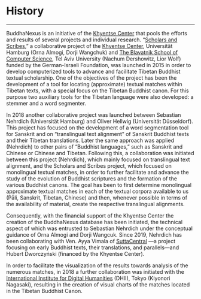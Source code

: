 
# History

---

BuddhaNexus is an initiative of the [Khyentse Center](https://www.kc-tbts.uni-hamburg.de/) that pools the efforts and results of several projects and individual research. “[Scholars and Scribes](https://www.kc-tbts.uni-hamburg.de/research/projects.html),” a collaborative project of the [Khyentse Center](https://www.kc-tbts.uni-hamburg.de/), Universität Hamburg (Orna Almogi, Dorji Wangchuk) and [The Blavatnik School of Computer Science](https://en-exact-sciences.tau.ac.il/computer), Tel Aviv University (Nachum Dershowitz, Lior Wolf) funded by the German-Israeli Foundation, was launched in 2015 in order to develop computerized tools to advance and facilitate Tibetan Buddhist textual scholarship. One of the objectives of the project has been the development of a tool for locating (approximate) textual matches within Tibetan texts, with a special focus on the Tibetan Buddhist canon. For this purpose two auxiliary tools for the Tibetan language were also developed: a stemmer and a word segmenter.

In 2018 another collaborative project was launched between Sebastian Nehrdich (Universität Hamburg) and Oliver Hellwig (Universität Düsseldorf). This project has focused on the development of a word segmentation tool for Sanskrit and on “translingual text alignment” of Sanskrit Buddhist texts and their Tibetan translations. Later the same approach was applied (Nehrdich) to other pairs of “Buddhist languages,” such as Sanskrit and Chinese or Chinese and Tibetan. Following this, a collaboration was initiated between this project (Nehrdich), which mainly focused on translingual text alignment, and the Scholars and Scribes project, which focused on monolingual textual matches, in order to further facilitate and advance the study of the evolution of Buddhist scriptures and the formation of the various Buddhist canons. The goal has been to first determine monolingual approximate textual matches in each of the textual corpora available to us (Pāli, Sanskrit, Tibetan, Chinese) and then, whenever possible in terms of the availability of material, create the respective translingual alignments.

Consequently, with the financial support of the Khyentse Center the creation of the BuddhaNexus database has been initiated, the technical aspect of which was entrusted to Sebastian Nehrdich under the conceptual guidance of Orna Almogi and Dorji Wangcuk. Since 2019, Nehrdich has been collaborating with Ven. Ayya Vimala of [SuttaCentral](https://suttacentral.net/) —a project focusing on early Buddhist texts, their translations, and parallels—and Hubert Dworczyński (financed by the Khyentse Center).

In order to facilitate the visualization of the results towards analysis of the numerous matches, in 2018 a further collaboration was initiated with the [International Institute for Digital Humanities](https://www.dhii.jp/index-e.html) (DHII), Tokyo (Kiyonori Nagasaki), resulting in the creation of visual charts of the matches located in the Tibetan Buddhist Canon.

